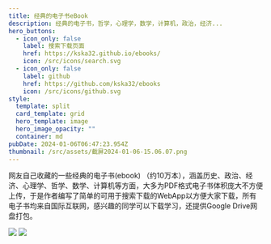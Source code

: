 ```yaml
---
title: 经典的电子书eBook
description: 经典的电子书，哲学，心理学，数学，计算机，政治，经济...
hero_buttons:
  - icon_only: false
    label: 搜索下载页面
    href: https://kska32.github.io/ebooks/
    icon: /src/icons/search.svg
  - icon_only: false
    label: github
    href: https://github.com/kska32/ebooks
    icon: /src/icons/github.svg
style:
  template: split
  card_template: grid
  hero_template: image
  hero_image_opacity: ""
  container: md
pubDate: 2024-01-06T06:47:23.954Z
thumbnail: /src/assets/截屏2024-01-06-15.06.07.png
---
```

网友自己收藏的一些经典的电子书(ebook) （约10万本），涵盖历史、政治、经济、心理学、哲学、数学、计算机等方面，大多为PDF格式电子书体积庞大不方便上传，于是作者编写了简单的可用于搜索下载的WebApp以方便大家下载，所有电子书均来自国际互联网，感兴趣的同学可以下载学习，还提供Google Drive网盘打包。

![](/src/assets/收藏经典的电子书ebook-约10万本.webp)
![](/src/assets/收藏经典的电子书ebook-约10万本-目录.webp)




